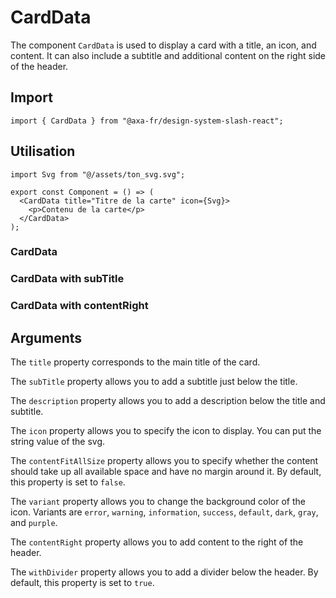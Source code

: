  
 
<Meta of={CardDataStories} />
 
# CardData
 
The component `CardData` is used to display a card with a title, an icon, and content. It can also include a subtitle and additional content on the right side of the header.

## Import

```tsx
import { CardData } from "@axa-fr/design-system-slash-react";
```

## Utilisation

```tsx
import Svg from "@/assets/ton_svg.svg";

export const Component = () => (
  <CardData title="Titre de la carte" icon={Svg}>
    <p>Contenu de la carte</p>
  </CardData>
);
```

### CardData

<Canvas of={CardDataStories.CardDataPrimary} />

### CardData with subTitle

<Canvas of={CardDataStories.CardDataPrimaryAvecSousTitre} />

### CardData with contentRight

<Canvas of={CardDataStories.CardDataWithContentRight} />

## Arguments

The `title` property corresponds to the main title of the card.

The `subTitle` property allows you to add a subtitle just below the title.

The `description` property allows you to add a description below the title and subtitle.

The `icon` property allows you to specify the icon to display. You can put the string value of the svg.

The `contentFitAllSize` property allows you to specify whether the content should take up all available space and have no margin around it. By default, this property is set to `false`.

The `variant` property allows you to change the background color of the icon. Variants are `error`, `warning`, `information`, `success`, `default`, `dark`, `gray`, and `purple`.

The `contentRight` property allows you to add content to the right of the header.

The `withDivider` property allows you to add a divider below the header. By default, this property is set to `true`.

<ArgTypes story={CardDataStories.CardDataPrimaryAvecSousTitre} />
